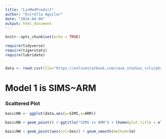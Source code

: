 ```yaml
---
title: "LinModPredict"
author: "Estrella Aguilar"
date: "2024-04-09"
output: html_document
---
```


```r
knitr::opts_chunk$set(echo = TRUE)

require(tidyverse)
require(tigerstats)
require(lubridate)


data <- read.csv(file="https://onlinestatbook.com/case_studies_rvls/physical_strength/data.txt",sep="",header=TRUE)
```



# Model 1 is SIMS~ARM

### Scattered Plot 

```r
basicNN <- ggplot(data,aes(y=SIMS,x=ARM))
```


```r
basicNN + geom_point() + ggtitle("SIMS vs ARM") + theme(plot.title = element_text(hjust = 0.5, size = 20)) + geom_smooth(method=lm)
```

```r
basicNN + geom_point(aes(col=Sex)) + geom_smooth(method=lm)
```




